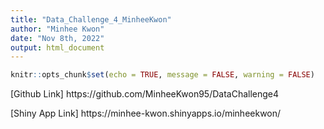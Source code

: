```yaml
---
title: "Data_Challenge_4_MinheeKwon"
author: "Minhee Kwon"
date: "Nov 8th, 2022"
output: html_document
---
```


```r
knitr::opts_chunk$set(echo = TRUE, message = FALSE, warning = FALSE)
```

[Github Link]
https://github.com/MinheeKwon95/DataChallenge4

[Shiny App Link]
https://minhee-kwon.shinyapps.io/minheekwon/
